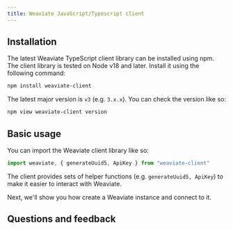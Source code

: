 ```yaml
---
title: Weaviate JavaScript/Typescript client
---
```


## <i class="fa-solid fa-code"></i> Installation

The latest Weaviate TypeScript client library can be installed using npm. The client library is tested on Node v18 and later. Install it using the following command:

```bash
npm install weaviate-client
```

The latest major version is `v3` (e.g. `3.x.x`). You can check the version like so:

```bash
npm view weaviate-client version
```

## <i class="fa-solid fa-code"></i> Basic usage

You can import the Weaviate client library like so:

```typescript
import weaviate, { generateUuid5, ApiKey } from "weaviate-client"
```

The client provides sets of helper functions (e.g. `generateUuid5, ApiKey`) to make it easier to interact with Weaviate.

Next, we'll show you how create a Weaviate instance and connect to it.

## Questions and feedback


<DocsFeedback/>
